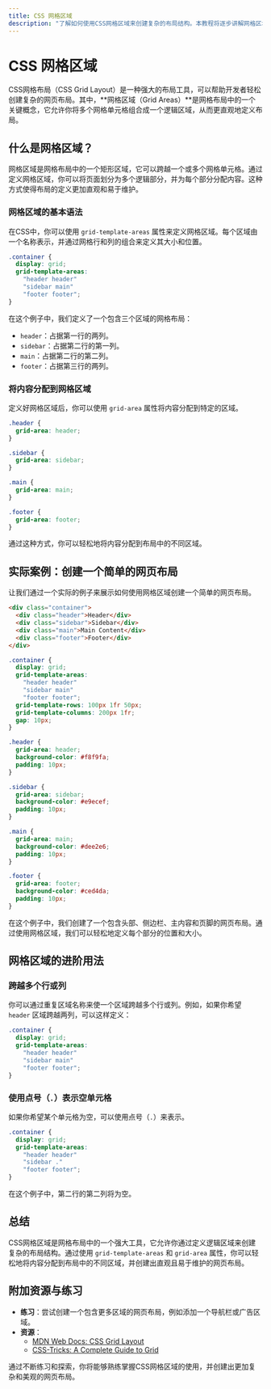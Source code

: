 ```yaml
---
title: CSS 网格区域
description: "了解如何使用CSS网格区域来创建复杂的布局结构。本教程将逐步讲解网格区域的概念、语法和实际应用，适合初学者学习。"
---
```


# CSS 网格区域

CSS网格布局（CSS Grid Layout）是一种强大的布局工具，可以帮助开发者轻松创建复杂的网页布局。其中，**网格区域（Grid Areas）**是网格布局中的一个关键概念，它允许你将多个网格单元格组合成一个逻辑区域，从而更直观地定义布局。

## 什么是网格区域？

网格区域是网格布局中的一个矩形区域，它可以跨越一个或多个网格单元格。通过定义网格区域，你可以将页面划分为多个逻辑部分，并为每个部分分配内容。这种方式使得布局的定义更加直观和易于维护。

### 网格区域的基本语法

在CSS中，你可以使用 `grid-template-areas` 属性来定义网格区域。每个区域由一个名称表示，并通过网格行和列的组合来定义其大小和位置。

```css
.container {
  display: grid;
  grid-template-areas:
    "header header"
    "sidebar main"
    "footer footer";
}
```

在这个例子中，我们定义了一个包含三个区域的网格布局：
- `header`：占据第一行的两列。
- `sidebar`：占据第二行的第一列。
- `main`：占据第二行的第二列。
- `footer`：占据第三行的两列。

### 将内容分配到网格区域

定义好网格区域后，你可以使用 `grid-area` 属性将内容分配到特定的区域。

```css
.header {
  grid-area: header;
}

.sidebar {
  grid-area: sidebar;
}

.main {
  grid-area: main;
}

.footer {
  grid-area: footer;
}
```

通过这种方式，你可以轻松地将内容分配到布局中的不同区域。

## 实际案例：创建一个简单的网页布局

让我们通过一个实际的例子来展示如何使用网格区域创建一个简单的网页布局。

```html
<div class="container">
  <div class="header">Header</div>
  <div class="sidebar">Sidebar</div>
  <div class="main">Main Content</div>
  <div class="footer">Footer</div>
</div>
```

```css
.container {
  display: grid;
  grid-template-areas:
    "header header"
    "sidebar main"
    "footer footer";
  grid-template-rows: 100px 1fr 50px;
  grid-template-columns: 200px 1fr;
  gap: 10px;
}

.header {
  grid-area: header;
  background-color: #f8f9fa;
  padding: 10px;
}

.sidebar {
  grid-area: sidebar;
  background-color: #e9ecef;
  padding: 10px;
}

.main {
  grid-area: main;
  background-color: #dee2e6;
  padding: 10px;
}

.footer {
  grid-area: footer;
  background-color: #ced4da;
  padding: 10px;
}
```

在这个例子中，我们创建了一个包含头部、侧边栏、主内容和页脚的网页布局。通过使用网格区域，我们可以轻松地定义每个部分的位置和大小。

## 网格区域的进阶用法

### 跨越多个行或列

你可以通过重复区域名称来使一个区域跨越多个行或列。例如，如果你希望 `header` 区域跨越两列，可以这样定义：

```css
.container {
  display: grid;
  grid-template-areas:
    "header header"
    "sidebar main"
    "footer footer";
}
```

### 使用点号（`.`）表示空单元格

如果你希望某个单元格为空，可以使用点号（`.`）来表示。

```css
.container {
  display: grid;
  grid-template-areas:
    "header header"
    "sidebar ."
    "footer footer";
}
```

在这个例子中，第二行的第二列将为空。

## 总结

CSS网格区域是网格布局中的一个强大工具，它允许你通过定义逻辑区域来创建复杂的布局结构。通过使用 `grid-template-areas` 和 `grid-area` 属性，你可以轻松地将内容分配到布局中的不同区域，并创建出直观且易于维护的网页布局。

## 附加资源与练习

- **练习**：尝试创建一个包含更多区域的网页布局，例如添加一个导航栏或广告区域。
- **资源**：
  - [MDN Web Docs: CSS Grid Layout](https://developer.mozilla.org/en-US/docs/Web/CSS/CSS_Grid_Layout)
  - [CSS-Tricks: A Complete Guide to Grid](https://css-tricks.com/snippets/css/complete-guide-grid/)

通过不断练习和探索，你将能够熟练掌握CSS网格区域的使用，并创建出更加复杂和美观的网页布局。